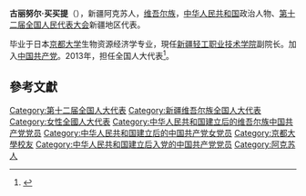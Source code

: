 '''古丽努尔·买买提'''（{{bd|1970年|2月|}}），新疆阿克苏人，[[维吾尔族|维吾尔族]]，[[中华人民共和国|中华人民共和国]]政治人物、[[第十二届全国人民代表大会|第十二届全国人民代表大会]]新疆地区代表。

毕业于日本[[京都大学|京都大学]]生物资源经济学专业，現任[[新疆轻工职业技术学院|新疆轻工职业技术学院]]副院长。加入[[中国共产党|中国共产党]]。2013年，担任全国人大代表<ref>{{cite news|title=全国人大代表信息-古丽努尔·买买提|url= http://210.82.31.1:8084/delegate/viewDelegate.action?dbid=122609|accessdate=2013-04-05|newspaper=全国人大网}}{{Dead link|date=2019年12月 |bot=InternetArchiveBot |fix-attempted=yes }}</ref>。

==參考文獻==
{{reflist}}

{{中华人民共和国政治人物小作品}}
{{DEFAULTSORT:M買}}
[[Category:第十二届全国人大代表|Category:第十二届全国人大代表]]
[[Category:新疆维吾尔族全国人大代表|Category:新疆维吾尔族全国人大代表]]
[[Category:女性全國人大代表|Category:女性全國人大代表]]
[[Category:中华人民共和国建立后的维吾尔族中国共产党党员|Category:中华人民共和国建立后的维吾尔族中国共产党党员]]
[[Category:中华人民共和国建立后的中国共产党女党员|Category:中华人民共和国建立后的中国共产党女党员]]
[[Category:京都大學校友|Category:京都大學校友]]
[[Category:中华人民共和国建立后入党的中国共产党党员|Category:中华人民共和国建立后入党的中国共产党党员]]
[[Category:阿克苏人|Category:阿克苏人]]